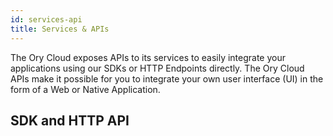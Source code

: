 ```yaml
---
id: services-api
title: Services & APIs
---
```


The Ory Cloud exposes APIs to its services to easily integrate your applications using our SDKs or
HTTP Endpoints directly. The Ory Cloud APIs make it possible for you to integrate your own user interface (UI)
in the form of a Web or Native Application.

## SDK and HTTP API



